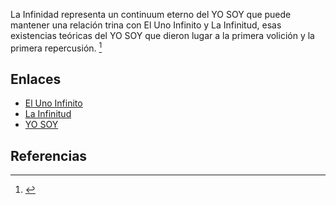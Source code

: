 La Infinidad representa un continuum eterno del YO SOY que puede mantener una relación trina con El Uno Infinito y La Infinitud, esas existencias teóricas del YO SOY que dieron lugar a la primera volición y la primera repercusión. <ref name="n0">{{lib|LU|105|2|2}}</ref> 

== Enlaces ==

* [[El_Uno_Infinito|El Uno Infinito]]
* [[La_Infinitud|La Infinitud]]
* [[YO_SOY|YO SOY]]


== Referencias ==

<references/>
